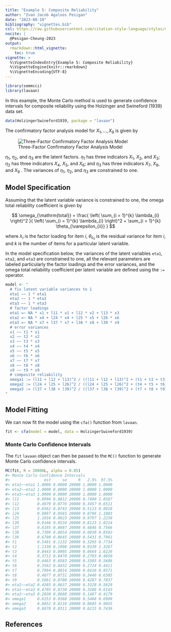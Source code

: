 ```yaml
---
title: "Example 5: Composite Reliability"
author: "Ivan Jacob Agaloos Pesigan"
date: "2023-08-19"
bibliography: "vignettes.bib"
csl: https://raw.githubusercontent.com/citation-style-language/styles/master/apa.csl
nocite: |
  @Pesigan-Cheung-2023
output:
  rmarkdown::html_vignette:
    toc: true
vignette: >
  %\VignetteIndexEntry{Example 5: Composite Reliability}
  %\VignetteEngine{knitr::rmarkdown}
  %\VignetteEncoding{UTF-8}
---
```


<!-- vignettes/example-5-composite-reliability.Rmd is generated from .setup/vignettes/example-5-composite-reliability.Rmd.orig. Please edit that file -->






```r
library(semmcci)
library(lavaan)
```

In this example,
the Monte Carlo method is used to generate confidence intervals
for composite reliability
using the Holzinger and Swineford (1939) data set.


```r
data(HolzingerSwineford1939, package = "lavaan")
```

\noindent The confirmatory factor analysis model for $X_{1}, \dots, X_{9}$
is given by

![Three-Factor Confirmatory Factor Analysis Model](https://raw.githubusercontent.com/jeksterslab/semmcci/main/.setup/latex/figures/png/cfa.png)

\noindent $\eta_{1}$, $\eta_{2}$, and $\eta_{3}$ are the latent factors.
$\eta_{1}$ has three indicators $X_{1}$, $X_{2}$, and $X_{3}$;
$\eta_{2}$ has three indicators $X_{4}$, $X_{5}$, and $X_{6}$; and
$\eta_{3}$ has three indicators $X_{7}$, $X_{8}$, and $X_{9}$ .
The variances of $\eta_{1}$, $\eta_{2}$, and $\eta_{3}$ are constrained to one.

## Model Specification

Assuming that the latent variable variance is constrained to one,
the omega total reliability coefficient is given by

$$
  \omega_{\mathrm{total}}
  =
  \frac{
  \left(
  \sum_{i = 1}^{k}
  \lambda_{i}
  \right)^2
  }{
  \left(
  \sum_{i = 1}^{k}
  \lambda_{i}
  \right)^2
  +
  \sum_{i = 1}^{k}
  \theta_{\varepsilon_{ii}}
  }
$$

\noindent where $\lambda_{i}$ is the factor loading for item $i$,
$\theta_{\varepsilon_{ii}}$ is the residual variance for item $i$,
and $k$ is the number of items for a particular latent variable.

In the model specification below,
the variances of the latent variables `eta1`, `eta2`, and `eta3` are constrained to one,
all the relevant parameters are labeled particularly the factor loadings and the error variances,
and the omega total reliability coefficient per latent variable are defined
using the `:=` operator.


```r
model <- "
  # fix latent variable variances to 1
  eta1 ~~ 1 * eta1
  eta2 ~~ 1 * eta2
  eta3 ~~ 1 * eta3
  # factor loadings
  eta1 =~ NA * x1 + l11 * x1 + l12 * x2 + l13 * x3
  eta2 =~ NA * x4 + l24 * x4 + l25 * x5 + l26 * x6
  eta3 =~ NA * x7 + l37 * x7 + l38 * x8 + l39 * x9
  # error variances
  x1 ~~ t1 * x1
  x2 ~~ t2 * x2
  x3 ~~ t3 * x3
  x4 ~~ t4 * x4
  x5 ~~ t5 * x5
  x6 ~~ t6 * x6
  x7 ~~ t7 * x7
  x8 ~~ t8 * x8
  x9 ~~ t9 * x9
  # composite reliability
  omega1 := (l11 + l12 + l13)^2 / ((l11 + l12 + l13)^2 + (t1 + t2 + t3))
  omega2 := (l24 + l25 + l26)^2 / ((l24 + l25 + l26)^2 + (t4 + t5 + t6))
  omega3 := (l37 + l38 + l39)^2 / ((l37 + l38 + l39)^2 + (t7 + t8 + t9))
"
```

## Model Fitting

We can now fit the model using the `cfa()` function from `lavaan`.


```r
fit <- cfa(model = model, data = HolzingerSwineford1939)
```

### Monte Carlo Confidence Intervals

The `fit` `lavaan` object can then be passed to the `MC()` function
to generate Monte Carlo confidence intervals.


```r
MC(fit, R = 20000L, alpha = 0.05)
#> Monte Carlo Confidence Intervals
#>               est     se     R   2.5%  97.5%
#> eta1~~eta1 1.0000 0.0000 20000 1.0000 1.0000
#> eta2~~eta2 1.0000 0.0000 20000 1.0000 1.0000
#> eta3~~eta3 1.0000 0.0000 20000 1.0000 1.0000
#> l11        0.8996 0.0812 20000 0.7400 1.0587
#> l12        0.4979 0.0776 20000 0.3457 0.6511
#> l13        0.6562 0.0743 20000 0.5113 0.8018
#> l24        0.9897 0.0565 20000 0.8796 1.1003
#> l25        1.1016 0.0623 20000 0.9797 1.2236
#> l26        0.9166 0.0534 20000 0.8123 1.0214
#> l37        0.6195 0.0697 20000 0.4846 0.7566
#> l38        0.7309 0.0654 20000 0.6030 0.8592
#> l39        0.6700 0.0645 20000 0.5431 0.7961
#> t1         0.5491 0.1132 20000 0.3295 0.7734
#> t2         1.1338 0.1008 20000 0.9339 1.3267
#> t3         0.8443 0.0905 20000 0.6664 1.0226
#> t4         0.3712 0.0478 20000 0.2783 0.4650
#> t5         0.4463 0.0583 20000 0.3305 0.5606
#> t6         0.3562 0.0432 20000 0.2724 0.4411
#> t7         0.7994 0.0814 20000 0.6416 0.9571
#> t8         0.4877 0.0731 20000 0.3446 0.6305
#> t9         0.5661 0.0700 20000 0.4287 0.7037
#> eta1~~eta2 0.4585 0.0637 20000 0.3328 0.5829
#> eta1~~eta3 0.4705 0.0730 20000 0.3286 0.6143
#> eta2~~eta3 0.2830 0.0688 20000 0.1487 0.4179
#> omega1     0.6253 0.0368 20000 0.5488 0.6909
#> omega2     0.8852 0.0116 20000 0.8605 0.9055
#> omega3     0.6878 0.0311 20000 0.6215 0.7436
```

## References
